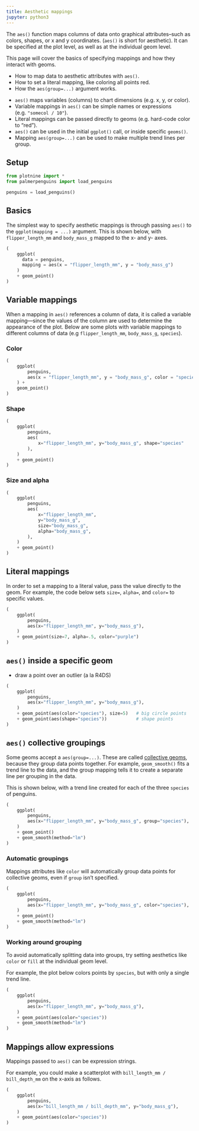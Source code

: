 ```yaml
---
title: Aesthetic mappings
jupyter: python3
---
```


The `aes()` function maps columns of data onto graphical attributes--such as colors, shapes, or x and y coordinates. (`aes()` is short for aesthetic). It can be specified at the plot level, as well as at the individual geom level.

This page will cover the basics of specifying mappings and how they interact with geoms.


:::{.callout-tip title="You will learn"}
* How to map data to aesthetic attributes with `aes()`.
* How to set a literal mapping, like coloring all points red.
* How the `aes(group=...)` argument works.
:::

:::{.callout-note title="Key points" collapse="true"}

* `aes()` maps variables (columns) to chart dimensions (e.g. x, y, or color).
* Variable mappings in `aes()` can be simple names or expressions (e.g. `"somecol / 10"`).
* Literal mappings can be passed directly to geoms (e.g. hard-code color to "red").
* `aes()` can be used in the initial `ggplot()` call, or inside specific `geoms()`.
* Mapping `aes(group=...)` can be used to make multiple trend lines per group.
:::

## Setup

```python
from plotnine import *
from palmerpenguins import load_penguins

penguins = load_penguins()
```



## Basics

The simplest way to specify aesthetic mappings is through passing `aes()` to the `ggplot(mapping = ...)` argument. This is shown below, with `flipper_length_mm` and `body_mass_g` mapped to the x- and y- axes.

```python
(
    ggplot(
      data = penguins,
      mapping = aes(x = "flipper_length_mm", y = "body_mass_g")
    )
    + geom_point()
)
```

## Variable mappings

When a mapping in `aes()` references a column of data, it is called a variable mapping---since the values of the column are used to determine the appearance of the plot. Below are some plots with variable mappings to different columns of data (e.g `flipper_length_mm`, `body_mass_g`, `species`).

::: {.panel-tabset}

### Color

```python
(
    ggplot(
        penguins,
        aes(x = "flipper_length_mm", y = "body_mass_g", color = "species")
    ) +
    geom_point()
)

```

### Shape

```python
(
    ggplot(
        penguins,
        aes(
            x="flipper_length_mm", y="body_mass_g", shape="species"
        ),
    )
    + geom_point()
)
```

### Size and alpha

```python
(
    ggplot(
        penguins,
        aes(
            x="flipper_length_mm",
            y="body_mass_g",
            size="body_mass_g",
            alpha="body_mass_g",
        ),
    )
    + geom_point()
)
```

:::

## Literal mappings

In order to set a mapping to a literal value, pass the value directly to the geom. For example, the code below sets `size=`, `alpha=`, and `color=` to specific values.

```python
(
    ggplot(
        penguins,
        aes(x="flipper_length_mm", y="body_mass_g"),
    )
    + geom_point(size=7, alpha=.5, color="purple")
)
```

## `aes()` inside a specific geom

* draw a point over an outlier (a la R4DS)

```python
(
    ggplot(
        penguins,
        aes(x="flipper_length_mm", y="body_mass_g"),
    )
    + geom_point(aes(color="species"), size=5)   # big circle points
    + geom_point(aes(shape="species"))           # shape points
)
```

## `aes()` collective groupings

Some geoms accept a `aes(group=...)`. These are called [collective geoms](./geometric-objects.qmd#kinds-of-geoms), because they group data points together. For example, `geom_smooth()` fits a trend line to the data, and the group mapping tells it to create a separate line per grouping in the data.

This is shown below, with a trend line created for each of the three `species` of penguins.

```python
(
    ggplot(
        penguins,
        aes(x="flipper_length_mm", y="body_mass_g", group="species"),
    )
    + geom_point()
    + geom_smooth(method="lm")
)
```

### Automatic groupings

Mappings attributes like `color` will automatically group data points for collective geoms, even if `group` isn't specified.

```python
(
    ggplot(
        penguins,
        aes(x="flipper_length_mm", y="body_mass_g", color="species"),
    )
    + geom_point()
    + geom_smooth(method="lm")
)
```

### Working around grouping

To avoid automatically splitting data into groups, try setting aesthetics like `color` or `fill` at the individual geom level.

For example, the plot below colors points by `species`, but with only a single trend line.

```python
(
    ggplot(
        penguins,
        aes(x="flipper_length_mm", y="body_mass_g"),
    )
    + geom_point(aes(color="species"))
    + geom_smooth(method="lm")
)
```

## Mappings allow expressions

Mappings passed to `aes()` can be expression strings.

For example, you could make a scatterplot with `bill_length_mm / bill_depth_mm` on the x-axis as follows.


```python
(
    ggplot(
        penguins,
        aes(x="bill_length_mm / bill_depth_mm", y="body_mass_g"),
    )
    + geom_point(aes(color="species"))
)
```
